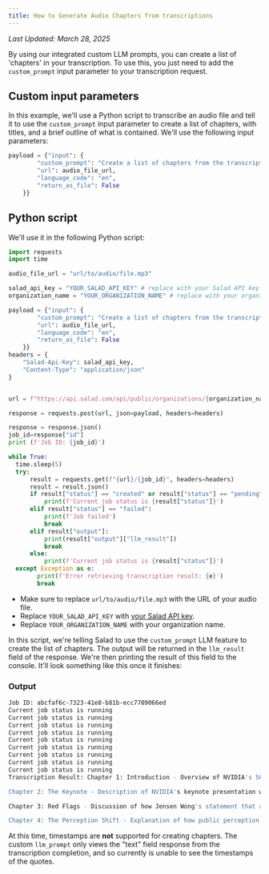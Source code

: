 ```yaml
---
title: How to Generate Audio Chapters from transcriptions
---
```


_Last Updated: March 28, 2025_

By using our integrated custom LLM prompts, you can create a list of 'chapters' in your transcription. To use this, you
just need to add the `custom_prompt` input parameter to your transcription request.

## Custom input parameters

In this example, we'll use a Python script to transcribe an audio file and tell it to use the `custom_prompt` input
parameter to create a list of chapters, with titles, and a brief outline of what is contained. We'll use the following
input parameters:

```python
payload = {"input": {
        "custom_prompt": "Create a list of chapters from the transcription. Each chapter should have a title and a brief outline of what is contained in the chapter. The chapters should be in the format: Chapter 1: Title - Outline. The outline should be a brief summary of the chapter's content. Each chapter should be separated by a new line.",
        "url": audio_file_url,
        "language_code": "en",
        "return_as_file": False
    }}
```

## Python script

We'll use it in the following Python script:

```python
import requests
import time

audio_file_url = "url/to/audio/file.mp3"

salad_api_key = "YOUR_SALAD_API_KEY" # replace with your Salad API key
organization_name = "YOUR_ORGANIZATION_NAME" # replace with your organization name

payload = {"input": {
        "custom_prompt": "Create a list of chapters from the transcription. Each chapter should have a title and a brief outline of what is contained in the chapter. The chapters should be in the format: Chapter 1: Title - Outline. The outline should be a brief summary of the chapter's content. Each chapter should be separated by a new line.",
        "url": audio_file_url,
        "language_code": "en",
        "return_as_file": False
    }}
headers = {
    "Salad-Api-Key": salad_api_key,
    "Content-Type": "application/json"
}


url = f"https://api.salad.com/api/public/organizations/{organization_name}/inference-endpoints/transcribe/jobs"

response = requests.post(url, json=payload, headers=headers)

response = response.json()
job_id=response["id"]
print (f'Job ID: {job_id}')

while True:
  time.sleep(5)
  try:
      result = requests.get(f"{url}/{job_id}", headers=headers)
      result = result.json()
      if result["status"] == "created" or result["status"] == "pending" or result["status"] == "started" or result["status"] == "running":
          print(f'Current job status is {result["status"]}')
      elif result["status"] == "failed":
          print(f'Job failed')
          break
      elif result["output"]:
          print(result["output"]["llm_result"])
          break
      else:
          print(f'Current job status is {result["status"]}')
  except Exception as e:
        print(f'Error retrieving transcription result: {e}')
        break
```

- Make sure to replace `url/to/audio/file.mp3` with the URL of your audio file.
- Replace `YOUR_SALAD_API_KEY` with
  [your Salad API key](products/sce/getting-started/quickstart-api#step-1-obtain-your-api-key).
- Replace `YOUR_ORGANIZATION_NAME` with your organization name.

In this script, we're telling Salad to use the `custom_prompt` LLM feature to create the list of chapters. The output
will be returned in the `llm_result` field of the response. We're then printing the result of this field to the console.
It'll look something like this once it finishes:

### Output

```bash
Job ID: abcfaf6c-7323-41e8-b81b-ecc7709066ed
Current job status is running
Current job status is running
Current job status is running
Current job status is running
Current job status is running
Current job status is running
Current job status is running
Current job status is running
Current job status is running
Transcription Result: Chapter 1: Introduction - Overview of NVIDIA's 50 series RTX GPUs and the controversy surrounding them.

Chapter 2: The Keynote - Description of NVIDIA's keynote presentation where they revealed their 50 series RTX GPUs and made claims about the performance of the RTX 5070.

Chapter 3: Red Flags - Discussion of how Jensen Wong's statement that achieving RTX 4090 performance without AI would be impossible raised suspicions about the use of fake frames in the 50 series cards.

Chapter 4: The Perception Shift - Explanation of how public perception shifted from excitement to skepticism as people began to understand how the 50 series cards were able to achieve such great performance through DLSS software and frame gen.
```

At this time, timestamps are **not** supported for creating chapters. The custom `llm_prompt` only views the "text"
field response from the transcription completion, and so currently is unable to see the timestamps of the quotes.
